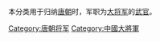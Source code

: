 本分类用于归纳[[唐朝|唐朝]]时，军职为[[大將軍_(中國)|大将军]]的[[武官|武官]]。

[[Category:唐朝将军|Category:唐朝将军]]
[[Category:中國大將軍|Category:中國大將軍]]